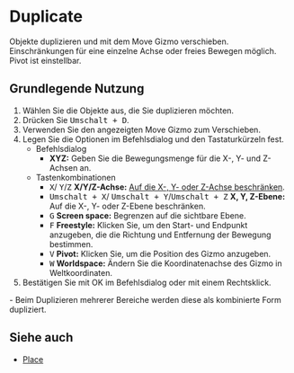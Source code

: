 
# Duplicate

<Reference shortcut="Umschalt + D" command="Duplicate" button="Links von der Befehlsleiste"  buttonIcon='button-duplicate'/>

Objekte duplizieren und mit dem Move Gizmo verschieben. Einschränkungen für eine einzelne Achse oder freies Bewegen möglich. Pivot ist einstellbar.

## Grundlegende Nutzung

1. Wählen Sie die Objekte aus, die Sie duplizieren möchten.
2. Drücken Sie <kbd>Umschalt + D</kbd>.
3. Verwenden Sie den angezeigten Move Gizmo zum Verschieben.
4. Legen Sie die Optionen im Befehlsdialog und den Tastaturkürzeln fest.
   - <Kst>Befehlsdialog</Kst>
      - **XYZ:** Geben Sie die Bewegungsmenge für die X-, Y- und Z-Achsen an.
   - <Kst>Tastenkombinationen</Kst>
      - <kbd>X</kbd>/ <kbd>Y</kbd>/<kbd>Z</kbd> **X/Y/Z-Achse:** [Auf die X-, Y- oder Z-Achse beschränken](/tool/sketching-essentials#constrain-to-an-axis).
      - <kbd>Umschalt + X</kbd>/ <kbd>Umschalt + Y</kbd>/<kbd>Umschalt + Z</kbd> **X, Y, Z-Ebene:** Auf die X-, Y- oder Z-Ebene beschränken.
      - <kbd>G</kbd> **Screen space:** Begrenzen auf die sichtbare Ebene.
      - <kbd>F</kbd> **Freestyle:** Klicken Sie, um den Start- und Endpunkt anzugeben, die die Richtung und Entfernung der Bewegung bestimmen.
      - <kbd>V</kbd> **Pivot:** Klicken Sie, um die Position des Gizmo anzugeben.
      - <kbd>W</kbd> **Worldspace:** Ändern Sie die Koordinatenachse des Gizmo in Weltkoordinaten.
4. Bestätigen Sie mit OK im Befehlsdialog oder mit einem Rechtsklick.

<Callout type="info">
   - Beim Duplizieren mehrerer Bereiche werden diese als kombinierte Form dupliziert.
</Callout> 

## Siehe auch
- [Place](place)